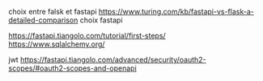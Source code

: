 choix entre falsk et fastapi
https://www.turing.com/kb/fastapi-vs-flask-a-detailed-comparison
choix fastapi 

https://fastapi.tiangolo.com/tutorial/first-steps/
https://www.sqlalchemy.org/

jwt
https://fastapi.tiangolo.com/advanced/security/oauth2-scopes/#oauth2-scopes-and-openapi